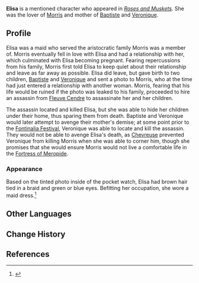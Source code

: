 {{Character Infobox
|type             = Mentioned
|image            = Elisa.png
|deceased         = Murdered by an assassin hired by [[Morris]] twenty years before the game's events
|region           = Fontaine
|spouse           = Morris
|spouseNote       = lover
|child            = Baptiste
|childNote        = son
|child2           = Veronique
|childNote2       = daughter
}}
'''Elisa''' is a mentioned character who appeared in ''[[Roses and Muskets]]''. She was the lover of [[Morris]] and mother of [[Baptiste]] and [[Veronique]].

==Profile==
Elisa was a maid who served the aristocratic family Morris was a member of. Morris eventually fell in love with Elisa and had a relationship with her, which culminated with Elisa becoming pregnant. Fearing repercussions from his family, Morris first told Elisa to keep quiet about their relationship and leave as far away as possible. Elisa did leave, but gave birth to two children, [[Baptiste]] and [[Veronique]] and sent a photo to Morris, who at the time had just entered a relationship with another woman. Morris, fearing that his life would be ruined if the photo was leaked to his family, proceeded to hire an assassin from [[Court of Fontaine: Fleuve Cendre|Fleuve Cendre]] to assassinate her and her children.

The assassin located and killed Elisa, but she was able to hide her children under their home, thus sparing them from death. Baptiste and Veronique would later attempt to avenge their mother's demise; at some point prior to the [[Fontinalia Festival]], Veronique was able to locate and kill the assassin. They would not be able to avenge Elisa's death, as [[Chevreuse]] prevented Veronique from killing Morris when she was able to corner him, though she promises that she would ensure Morris would not live a comfortable life in the [[Fortress of Meropide]].

===Appearance===
Based on the tinted photo inside of the pocket watch, Elisa had brown hair tied in a braid and green or blue eyes. Befitting her occupation, she wore a maid dress.<ref>{{Ref/Quest|Where the Roses Bloom (Quest)}}</ref>

==Other Languages==
{{Other Languages|default_hidden=1
|en      = Elisa
|zhs     = 埃莉莎
|zhs_rm  = Āilìshā
|zht     = 埃莉莎
|zht_rm  = Āilìshā
|ja      = エリサ
|ja_rm   = Erisa
|ko      = 엘리사
|es      = Elisa
|fr      = Élisa
|ru      = Элиза
|th      = Elisa
|vi      = Elisa
|de      = Élisa
|id      = Elisa
|pt      = Elisa
|tr      = Elisa
|it      = Elisa
}}

==Change History==
{{Change History|introduced=4.3}}

==References==
{{Reflist}}